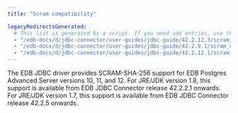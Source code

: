 ```yaml
---
title: "Scram compatibility"

legacyRedirectsGenerated:
  # This list is generated by a script. If you need add entries, use the `legacyRedirects` key.
  - "/edb-docs/d/jdbc-connector/user-guides/jdbc-guide/42.2.12.3/scram_compatibility.html"
  - "/edb-docs/d/jdbc-connector/user-guides/jdbc-guide/42.2.9.1/scram_compatibility.html"
  - "/edb-docs/d/jdbc-connector/user-guides/jdbc-guide/42.2.12.1/scram_compatibility.html"
---
```


<div id="scram_compatibility" class="registered_link"></div>

The EDB JDBC driver provides SCRAM-SHA-256 support for EDB Postgres Advanced Server versions 10, 11, and 12. For JRE/JDK version 1.8, this support is available from EDB JDBC Connector release 42.2.2.1 onwards. For JRE/JDK version 1.7, this support is available from EDB JDBC Connector release 42.2.5 onwards.
